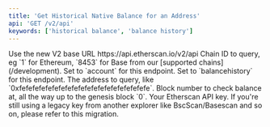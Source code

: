 ```yaml
---
title: 'Get Historical Native Balance for an Address'
api: 'GET /v2/api'
keywords: ['historical balance', 'balance history']
---
```



<CreditChip description="Returns the balance of an address at a given block height" pro={true} />

  <ParamField path="v2" type="string" default="v2">
    Use the new V2 base URL https://api.etherscan.io/v2/api
  </ParamField>
  <ParamField query="chainid" type="string" default="1">
    Chain ID to query, eg `1` for Ethereum, `8453` for Base from our [supported chains](/development).
  </ParamField>
  <ParamField query="module" type="string" default="account">
    Set to `account` for this endpoint.
  </ParamField>
  <ParamField query="action" type="string" default="balancehistory">
    Set to `balancehistory` for this endpoint.
  </ParamField>
  <ParamField query="address" type="string" default="0xde0b295669a9fd93d5f28d9ec85e40f4cb697bae">
    The address to query, like `0xfefefefefefefefefefefefefefefefefefefefe`.
  </ParamField>
  <ParamField query="blockno" type="integer" default="8000000">
    Block number to check balance at, all the way up to the genesis block `0`.
  </ParamField>
  <ParamField query="apikey" type="string">
    Your Etherscan API key. If you're still using a legacy key from another explorer like BscScan/Basescan and so on, please refer to this migration.
  </ParamField>
